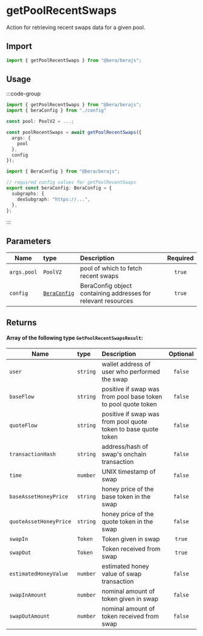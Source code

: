 # getPoolRecentSwaps

Action for retrieving recent swaps data for a given pool.

## Import

```ts
import { getPoolRecentSwaps } from "@bera/berajs";
```

## Usage

:::code-group

```ts [example.ts] filename="example.ts"
import { getPoolRecentSwaps } from "@bera/berajs";
import { beraConfig } from "./config"

const pool: PoolV2 = ...;

const poolRecentSwaps = await getPoolRecentSwaps({
  args: {
    pool
  },
  config
});
```

```ts twoslash [config.ts] filename="config.ts"
import { BeraConfig } from "@bera/berajs";

// required config values for getPoolRecentSwaps
export const beraConfig: BeraConfig = {
  subgraphs: {
    dexSubgraph: "https://...",
  },
};
```

:::

## Parameters

| Name        | type                              | Description                                                   | Required |
| ----------- | :-------------------------------- | :------------------------------------------------------------ | :------: |
| `args.pool` | `PoolV2`                          | pool of which to fetch recent swaps                           |  `true`  |
| `config`    | [`BeraConfig`](/types/BeraConfig) | BeraConfig object containing addresses for relevant resources |  `true`  |

## Returns

#### Array of the following type `GetPoolRecentSwapsResult`:

| Name                   | type     | Description                                                    | Optional |
| ---------------------- | :------- | :------------------------------------------------------------- | :------: |
| `user`                 | `string` | wallet address of user who performed the swap                  | `false`  |
| `baseFlow`             | `string` | positive if swap was from pool base token to pool quote token  | `false`  |
| `quoteFlow`            | `string` | positive if swap was from pool quote token to base quote token | `false`  |
| `transactionHash`      | `string` | address/hash of swap's onchain transaction                     | `false`  |
| `time`                 | `number` | UNIX timestamp of swap                                         | `false`  |
| `baseAssetHoneyPrice`  | `string` | honey price of the base token in the swap                      | `false`  |
| `quoteAssetHoneyPrice` | `string` | honey price of the quote token in the swap                     | `false`  |
| `swapIn`               | `Token`  | Token given in swap                                            |  `true`  |
| `swapOut`              | `Token`  | Token received from swap                                       |  `true`  |
| `estimatedHoneyValue`  | `number` | estimated honey value of swap transaction                      | `false`  |
| `swapInAmount`         | `number` | nominal amount of token given in swap                          | `false`  |
| `swapOutAmount`        | `number` | nominal amount of token received from swap                     | `false`  |

